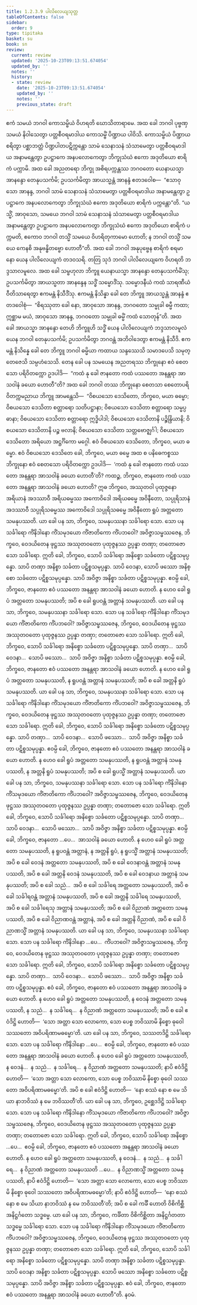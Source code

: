 ```yaml
---
title: 1.2.3.9 ပါလိလေယျသုတ္တ
tableOfContents: false
sidebar:
  order: 9
type: tipitaka
basket: su
book: sn
review:
  current: review
  updated: '2025-10-23T09:13:51.674054'
  updated_by: ''
  notes: ''
  history:
  - state: review
    date: '2025-10-23T09:13:51.674054'
    updated_by: ''
    notes: ''
    previous_state: draft
---
```



<ReviewStatus review={frontmatter.review} showDetails={true} />

<HypothesisAnnotation frontmatter={frontmatter} />

<DynamicBreadcrumb />

<Division number="81" book="sn" e="ch" v="18" p="292">

<Paragraph number="434" book="sn">
ဧကံ သမယံ ဘဂဝါ ကောသမ္ဗိယံ ဝိဟရတိ ဃောသိတာရာမေ. အထ ခေါ ဘဂဝါ ပုဗ္ဗဏှသမယံ နိဝါသေတွာ ပတ္တစီဝရမာဒါယ ကောသမ္ဗိံ ပိဏ္ဍာယ ပါဝိသိ. ကောသမ္ဗိယံ ပိဏ္ဍာယ စရိတွာ ပစ္ဆာဘတ္တံ ပိဏ္ဍပါတပဋိက္ကန္တော သာမံ သေနာသနံ သံသာမေတွာ ပတ္တစီဝရမာဒါယ အနာမန္တေတွာ ဥပဋ္ဌာကေ အနပလောကေတွာ ဘိက္ခုသံဃံ ဧကော အဒုတိယော စာရိကံ ပက္ကာမိ.
</Paragraph>

<Paragraph number="435" book="sn">
အထ ခေါ အညတရော ဘိက္ခု အစိရပက္ကန္တဿ ဘဂဝတော ယေနာယသ္မာ အာနန္ဒော တေနုပသင်္ကမိ; ဥပသင်္ကမိတွာ အာယသ္မန္တံ အာနန္ဒံ ဧတဒဝေါစ—  “ဧသာဝုသော အာနန္ဒ, ဘဂဝါ သာမံ သေနာသနံ သံသာမေတွာ ပတ္တစီဝရမာဒါယ အနာမန္တေတွာ ဥပဋ္ဌာကေ အနပလောကေတွာ ဘိက္ခုသံဃံ ဧကော အဒုတိယော စာရိကံ ပက္ကန္တော”တိ. “ယသ္မိံ, အာဝုသော, သမယေ ဘဂဝါ သာမံ သေနာသနံ သံသာမေတွာ ပတ္တစီဝရမာဒါယ အနာမန္တေတွာ ဥပဋ္ဌာကေ အနပလောကေတွာ ဘိက္ခုသံဃံ ဧကော အဒုတိယော စာရိကံ ပက္ကမတိ, ဧကောဝ ဘဂဝါ တသ္မိံ သမယေ ဝိဟရိတုကာမော ဟောတိ; န ဘဂဝါ တသ္မိံ သမယေ ကေနစိ အနုဗန္ဓိတဗ္ဗော ဟောတီ”တိ.
</Paragraph>

<Paragraph number="436" book="sn">
အထ ခေါ ဘဂဝါ အနုပုဗ္ဗေန စာရိကံ စရမာနော ယေန ပါလိလေယျကံ တဒဝသရိ. တတြ သုဒံ ဘဂဝါ ပါလိလေယျကေ ဝိဟရတိ ဘဒ္ဒသာလမူလေ. အထ ခေါ သမ္ဗဟုလာ ဘိက္ခူ ယေနာယသ္မာ အာနန္ဒော တေနုပသင်္ကမိံသု; ဥပသင်္ကမိတွာ အာယသ္မတာ အာနန္ဒေန သဒ္ဓိံ သမ္မောဒိံသု. သမ္မောဒနီယံ ကထံ သာရဏီယံ ဝီတိသာရေတွာ ဧကမန္တံ နိသီဒိံသု. ဧကမန္တံ နိသိန္နာ ခေါ တေ ဘိက္ခူ အာယသ္မန္တံ အာနန္ဒံ ဧတဒဝေါစုံ—  “စိရဿုတာ ခေါ နော, အာဝုသော အာနန္ဒ, ဘဂဝတော သမ္မုခါ ဓမ္မီ ကထာ; ဣစ္ဆာမ မယံ, အာဝုသော အာနန္ဒ, ဘဂဝတော သမ္မုခါ ဓမ္မိံ ကထံ သောတုန်”တိ.
</Paragraph>

<Paragraph number="437" book="sn">
အထ ခေါ အာယသ္မာ အာနန္ဒော တေဟိ ဘိက္ခူဟိ သဒ္ဓိံ ယေန ပါလိလေယျကံ ဘဒ္ဒသာလမူလံ ယေန ဘဂဝါ တေနုပသင်္ကမိ; ဥပသင်္ကမိတွာ ဘဂဝန္တံ အဘိဝါဒေတွာ ဧကမန္တံ နိသီဒိ. ဧကမန္တံ နိသိန္နေ ခေါ တေ ဘိက္ခူ ဘဂဝါ ဓမ္မိယာ ကထာယ သန္ဒဿေသိ သမာဒပေသိ သမုတ္တေဇေသိ သမ္ပဟံသေသိ. တေန ခေါ ပန သမယေန အညတရဿ ဘိက္ခုနော ဧဝံ စေတသော ပရိဝိတက္ကော ဥဒပါဒိ—  “ကထံ နု ခေါ ဇာနတော ကထံ ပဿတော အနန္တရာ အာသဝါနံ ခယော ဟောတီ”တိ? အထ ခေါ ဘဂဝါ တဿ ဘိက္ခုနော စေတသာ စေတောပရိဝိတက္ကမညာယ ဘိက္ခူ အာမန္တေသိ—  “ဝိစယသော ဒေသိတော, ဘိက္ခဝေ, မယာ ဓမ္မော; ဝိစယသော ဒေသိတာ စတ္တာရော သတိပဋ္ဌာနာ; ဝိစယသော ဒေသိတာ စတ္တာရော သမ္မပ္ပဓာနာ; ဝိစယသော ဒေသိတာ စတ္တာရော ဣဒ္ဓိပါဒါ; ဝိစယသော ဒေသိတာနိ ပဉ္စိန္ဒြိယာနိ; ဝိစယသော ဒေသိတာနိ ပဉ္စ ဗလာနိ; ဝိစယသော ဒေသိတာ သတ္တဗောဇ္ဈင်္ဂါ; ဝိစယသော ဒေသိတော အရိယော အဋ္ဌင်္ဂိကော မဂ္ဂေါ. ဧဝံ ဝိစယသော ဒေသိတော, ဘိက္ခဝေ, မယာ ဓမ္မော. ဧဝံ ဝိစယသော ဒေသိတေ ခေါ, ဘိက္ခဝေ, မယာ ဓမ္မေ အထ စ ပနိဓေကစ္စဿ ဘိက္ခုနော ဧဝံ စေတသော ပရိဝိတက္ကော ဥဒပါဒိ—  ‘ကထံ နု ခေါ ဇာနတော ကထံ ပဿတော အနန္တရာ အာသဝါနံ ခယော ဟောတီ’တိ?
</Paragraph>

<Paragraph number="438" book="sn">
ကထဉ္စ, ဘိက္ခဝေ, ဇာနတော ကထံ ပဿတော အနန္တရာ အာသဝါနံ ခယော ဟောတိ? ဣဓ ဘိက္ခဝေ, အဿုတဝါ ပုထုဇ္ဇနော အရိယာနံ အဒဿာဝီ အရိယဓမ္မဿ အကောဝိဒေါ အရိယဓမ္မေ အဝိနီတော, သပ္ပုရိသာနံ အဒဿာဝီ သပ္ပုရိသဓမ္မဿ အကောဝိဒေါ သပ္ပုရိသဓမ္မေ အဝိနီတော ရူပံ အတ္တတော သမနုပဿတိ. ယာ ခေါ ပန သာ, ဘိက္ခဝေ, သမနုပဿနာ သင်္ခါရော သော. သော ပန သင်္ခါရော ကိံနိဒါနော ကိံသမုဒယော ကိံဇာတိကော ကိံပဘဝေါ? အဝိဇ္ဇာသမ္ဖဿဇေန, ဘိက္ခဝေ, ဝေဒယိတေန ဖုဋ္ဌဿ အဿုတဝတော ပုထုဇ္ဇနဿ ဥပ္ပန္နာ တဏှာ; တတောဇော သော သင်္ခါရော. ဣတိ ခေါ, ဘိက္ခဝေ, သောပိ သင်္ခါရော အနိစ္စော သင်္ခတော ပဋိစ္စသမုပ္ပန္နော. သာပိ တဏှာ အနိစ္စာ သင်္ခတာ ပဋိစ္စသမုပ္ပန္နာ. သာပိ ဝေဒနာ, သောပိ ဖဿော အနိစ္စော သင်္ခတော ပဋိစ္စသမုပ္ပန္နော. သာပိ အဝိဇ္ဇာ အနိစ္စာ သင်္ခတာ ပဋိစ္စသမုပ္ပန္နာ. ဧဝမ္ပိ ခေါ, ဘိက္ခဝေ, ဇာနတော ဧဝံ ပဿတော အနန္တရာ အာသဝါနံ ခယော ဟောတိ.
</Paragraph>

<Paragraph number="439" book="sn">
န ဟေဝ ခေါ ရူပံ အတ္တတော သမနုပဿတိ; အပိ စ ခေါ ရူပဝန္တံ အတ္တာနံ သမနုပဿတိ. ယာ ခေါ ပန သာ, ဘိက္ခဝေ, သမနုပဿနာ သင်္ခါရော သော. သော ပန သင်္ခါရော ကိံနိဒါနော ကိံသမုဒယော ကိံဇာတိကော ကိံပဘဝေါ? အဝိဇ္ဇာသမ္ဖဿဇေန, ဘိက္ခဝေ, ဝေဒယိတေန ဖုဋ္ဌဿ အဿုတဝတော ပုထုဇ္ဇနဿ ဥပ္ပန္နာ တဏှာ; တတောဇော သော သင်္ခါရော. ဣတိ ခေါ, ဘိက္ခဝေ, သောပိ သင်္ခါရော အနိစ္စော သင်္ခတော ပဋိစ္စသမုပ္ပန္နော. သာပိ တဏှာ…  သာပိ ဝေဒနာ…  သောပိ ဖဿော…  သာပိ အဝိဇ္ဇာ အနိစ္စာ သင်္ခတာ ပဋိစ္စသမုပ္ပန္နာ. ဧဝမ္ပိ ခေါ, ဘိက္ခဝေ, ဇာနတော ဧဝံ ပဿတော အနန္တရာ အာသဝါနံ ခယော ဟောတိ.
</Paragraph>

<Paragraph number="440" book="sn">
န ဟေဝ ခေါ ရူပံ အတ္တတော သမနုပဿတိ, န ရူပဝန္တံ အတ္တာနံ သမနုပဿတိ; အပိ စ ခေါ အတ္တနိ ရူပံ သမနုပဿတိ. ယာ ခေါ ပန သာ, ဘိက္ခဝေ, သမနုပဿနာ သင်္ခါရော သော. သော ပန သင်္ခါရော ကိံနိဒါနော ကိံသမုဒယော ကိံဇာတိကော ကိံပဘဝေါ? အဝိဇ္ဇာသမ္ဖဿဇေန, ဘိက္ခဝေ, ဝေဒယိတေန ဖုဋ္ဌဿ အဿုတဝတော ပုထုဇ္ဇနဿ ဥပ္ပန္နာ တဏှာ; တတောဇော သော သင်္ခါရော. ဣတိ ခေါ, ဘိက္ခဝေ, သောပိ သင်္ခါရော အနိစ္စော သင်္ခတော ပဋိစ္စသမုပ္ပန္နော. သာပိ တဏှာ…  သာပိ ဝေဒနာ…  သောပိ ဖဿော…  သာပိ အဝိဇ္ဇာ အနိစ္စာ သင်္ခတာ ပဋိစ္စသမုပ္ပန္နာ. ဧဝမ္ပိ ခေါ, ဘိက္ခဝေ, ဇာနတော ဧဝံ ပဿတော အနန္တရာ အာသဝါနံ ခယော ဟောတိ.
</Paragraph>

<Paragraph number="441" book="sn">
န ဟေဝ ခေါ ရူပံ အတ္တတော သမနုပဿတိ, န ရူပဝန္တံ အတ္တာနံ သမနုပဿတိ, န အတ္တနိ ရူပံ သမနုပဿတိ; အပိ စ ခေါ ရူပသ္မိံ အတ္တာနံ သမနုပဿတိ. ယာ ခေါ ပန သာ, ဘိက္ခဝေ, သမနုပဿနာ သင်္ခါရော သော. သော ပန သင်္ခါရော ကိံနိဒါနော ကိံသမုဒယော ကိံဇာတိကော ကိံပဘဝေါ? အဝိဇ္ဇာသမ္ဖဿဇေန, ဘိက္ခဝေ, ဝေဒယိတေန ဖုဋ္ဌဿ အဿုတဝတော ပုထုဇ္ဇနဿ ဥပ္ပန္နာ တဏှာ; တတောဇော သော သင်္ခါရော. ဣတိ ခေါ, ဘိက္ခဝေ, သောပိ သင်္ခါရော အနိစ္စော သင်္ခတော ပဋိစ္စသမုပ္ပန္နော. သာပိ တဏှာ…  သာပိ ဝေဒနာ…  သောပိ ဖဿော…  သာပိ အဝိဇ္ဇာ အနိစ္စာ သင်္ခတာ ပဋိစ္စသမုပ္ပန္နာ. ဧဝမ္ပိ ခေါ, ဘိက္ခဝေ, ဇာနတော …ပေ…  အာသဝါနံ ခယော ဟောတိ.
</Paragraph>

<Paragraph number="442" book="sn">
န ဟေဝ ခေါ ရူပံ အတ္တတော သမနုပဿတိ, န ရူပဝန္တံ အတ္တာနံ, န အတ္တနိ ရူပံ, န ရူပသ္မိံ အတ္တာနံ သမနုပဿတိ; အပိ စ ခေါ ဝေဒနံ အတ္တတော သမနုပဿတိ, အပိ စ ခေါ ဝေဒနာဝန္တံ အတ္တာနံ သမနုပဿတိ, အပိ စ ခေါ အတ္တနိ ဝေဒနံ သမနုပဿတိ, အပိ စ ခေါ ဝေဒနာယ အတ္တာနံ သမနုပဿတိ; အပိ စ ခေါ သညံ…  အပိ စ ခေါ သင်္ခါရေ အတ္တတော သမနုပဿတိ, အပိ စ ခေါ သင်္ခါရဝန္တံ အတ္တာနံ သမနုပဿတိ, အပိ စ ခေါ အတ္တနိ သင်္ခါရေ သမနုပဿတိ, အပိ စ ခေါ သင်္ခါရေသု အတ္တာနံ သမနုပဿတိ; အပိ စ ခေါ ဝိညာဏံ အတ္တတော သမနုပဿတိ, အပိ စ ခေါ ဝိညာဏဝန္တံ အတ္တာနံ, အပိ စ ခေါ အတ္တနိ ဝိညာဏံ, အပိ စ ခေါ ဝိညာဏသ္မိံ အတ္တာနံ သမနုပဿတိ. ယာ ခေါ ပန သာ, ဘိက္ခဝေ, သမနုပဿနာ သင်္ခါရော သော. သော ပန သင်္ခါရော ကိံနိဒါနော …ပေ…  ကိံပဘဝေါ? အဝိဇ္ဇာသမ္ဖဿဇေန, ဘိက္ခဝေ, ဝေဒယိတေန ဖုဋ္ဌဿ အဿုတဝတော ပုထုဇ္ဇနဿ ဥပ္ပန္နာ တဏှာ; တတောဇော သော သင်္ခါရော. ဣတိ ခေါ, ဘိက္ခဝေ, သောပိ သင်္ခါရော အနိစ္စော သင်္ခတော ပဋိစ္စသမုပ္ပန္နော. သာပိ တဏှာ…  သာပိ ဝေဒနာ…  သောပိ ဖဿော…  သာပိ အဝိဇ္ဇာ အနိစ္စာ သင်္ခတာ ပဋိစ္စသမုပ္ပန္နာ. ဧဝံ ခေါ, ဘိက္ခဝေ, ဇာနတော ဧဝံ ပဿတော အနန္တရာ အာသဝါနံ ခယော ဟောတိ.
</Paragraph>

<Paragraph number="443" book="sn">
န ဟေဝ ခေါ ရူပံ အတ္တတော သမနုပဿတိ, န ဝေဒနံ အတ္တတော သမနုပဿတိ, န သညံ…  န သင်္ခါရေ…  န ဝိညာဏံ အတ္တတော သမနုပဿတိ; အပိ စ ခေါ ဧဝံဒိဋ္ဌိ ဟောတိ—  ‘သော အတ္တာ သော လောကော, သော ပေစ္စ ဘဝိဿာမိ နိစ္စော ဓုဝေါ သဿတော အဝိပရိဏာမဓမ္မော’တိ. ယာ ခေါ ပန သာ, ဘိက္ခဝေ, သဿတဒိဋ္ဌိ သင်္ခါရော သော. သော ပန သင်္ခါရော ကိံနိဒါနော …ပေ…  ဧဝမ္ပိ ခေါ, ဘိက္ခဝေ, ဇာနတော ဧဝံ ပဿတော အနန္တရာ အာသဝါနံ ခယော ဟောတိ.
</Paragraph>

<Paragraph number="444" book="sn">
န ဟေဝ ခေါ ရူပံ အတ္တတော သမနုပဿတိ, န ဝေဒနံ…  န သညံ…  န သင်္ခါရေ…  န ဝိညာဏံ အတ္တတော သမနုပဿတိ; နာပိ ဧဝံဒိဋ္ဌိ ဟောတိ—  ‘သော အတ္တာ သော လောကော, သော ပေစ္စ ဘဝိဿာမိ နိစ္စော ဓုဝေါ သဿတော အဝိပရိဏာမဓမ္မော’တိ. အပိ စ ခေါ ဧဝံဒိဋ္ဌိ ဟောတိ—  ‘နော စဿံ နော စ မေ သိယာ နာဘဝိဿံ န မေ ဘဝိဿတီ’တိ. ယာ ခေါ ပန သာ, ဘိက္ခဝေ, ဥစ္ဆေဒဒိဋ္ဌိ သင်္ခါရော သော. သော ပန သင်္ခါရော ကိံနိဒါနော ကိံသမုဒယော ကိံဇာတိကော ကိံပဘဝေါ? အဝိဇ္ဇာသမ္ဖဿဇေန, ဘိက္ခဝေ, ဝေဒယိတေန ဖုဋ္ဌဿ အဿုတဝတော ပုထုဇ္ဇနဿ ဥပ္ပန္နာ တဏှာ; တတောဇော သော သင်္ခါရော. ဣတိ ခေါ, ဘိက္ခဝေ, သောပိ သင်္ခါရော အနိစ္စော …ပေ…  ဧဝမ္ပိ ခေါ, ဘိက္ခဝေ, ဇာနတော ဧဝံ ပဿတော အနန္တရာ အာသဝါနံ ခယော ဟောတိ.
</Paragraph>

<Paragraph number="445" book="sn">
န ဟေဝ ခေါ ရူပံ အတ္တတော သမနုပဿတိ, န ဝေဒနံ…  န သညံ…  န သင်္ခါရေ…  န ဝိညာဏံ အတ္တတော သမနုပဿတိ …ပေ…  န ဝိညာဏသ္မိံ အတ္တတော သမနုပဿတိ, နာပိ ဧဝံဒိဋ္ဌိ ဟောတိ—  ‘သော အတ္တာ သော လောကော, သော ပေစ္စ ဘဝိဿာမိ နိစ္စော ဓုဝေါ သဿတော အဝိပရိဏာမဓမ္မော’တိ; နာပိ ဧဝံဒိဋ္ဌိ ဟောတိ—  ‘နော စဿံ နော စ မေ သိယာ နာဘဝိဿံ န မေ ဘဝိဿတီ’တိ; အပိ စ ခေါ ကင်္ခီ ဟောတိ ဝိစိကိစ္ဆီ အနိဋ္ဌင်္ဂတော သဒ္ဓမ္မေ. ယာ ခေါ ပန သာ, ဘိက္ခဝေ, ကင်္ခိတာ ဝိစိကိစ္ဆိတာ အနိဋ္ဌင်္ဂတတာ သဒ္ဓမ္မေ သင်္ခါရော သော. သော ပန သင်္ခါရော ကိံနိဒါနော ကိံသမုဒယော ကိံဇာတိကော ကိံပဘဝေါ? အဝိဇ္ဇာသမ္ဖဿဇေန, ဘိက္ခဝေ, ဝေဒယိတေန ဖုဋ္ဌဿ အဿုတဝတော ပုထုဇ္ဇနဿ ဥပ္ပန္နာ တဏှာ; တတောဇော သော သင်္ခါရော. ဣတိ ခေါ, ဘိက္ခဝေ, သောပိ သင်္ခါရော အနိစ္စော သင်္ခတော ပဋိစ္စသမုပ္ပန္နော. သာပိ တဏှာ အနိစ္စာ သင်္ခတာ ပဋိစ္စသမုပ္ပန္နာ. သာပိ ဝေဒနာ အနိစ္စာ သင်္ခတာ ပဋိစ္စသမုပ္ပန္နာ. သောပိ ဖဿော အနိစ္စော သင်္ခတော ပဋိစ္စသမုပ္ပန္နော. သာပိ အဝိဇ္ဇာ အနိစ္စာ သင်္ခတာ ပဋိစ္စသမုပ္ပန္နာ. ဧဝံ ခေါ, ဘိက္ခဝေ, ဇာနတော ဧဝံ ပဿတော အနန္တရာ အာသဝါနံ ခယော ဟောတီ”တိ.

</Paragraph>
</Division>

<Paragraph number="446" type="center" book="sn">
နဝမံ.
</Paragraph>